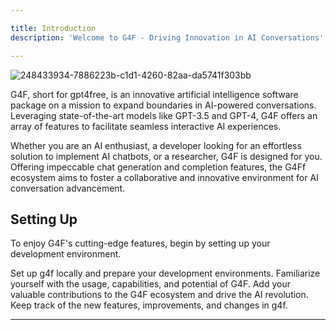 ```yaml
---

title: Introduction
description: 'Welcome to G4F - Driving Innovation in AI Conversations'

---
```


![248433934-7886223b-c1d1-4260-82aa-da5741f303bb](https://github.com/xtekky/gpt4free/assets/98614666/ea012c87-76e0-496a-8ac4-e2de090cc6c9)

G4F, short for gpt4free, is an innovative artificial intelligence software package on a mission to expand boundaries in AI-powered conversations. Leveraging state-of-the-art models like GPT-3.5 and GPT-4, G4F offers an array of features to facilitate seamless interactive AI experiences.

Whether you are an AI enthusiast, a developer looking for an effortless solution to implement AI chatbots, or a researcher, G4F is designed for you. Offering impeccable chat generation and completion features, the G4Ff ecosystem aims to foster a collaborative and innovative environment for AI conversation advancement.

## Setting Up

To enjoy G4F's cutting-edge features, begin by setting up your development environment. 

<CardGroup cols={2}>
  <Card
    title="Install g4f"
    icon="gear"
    href="/get-started/quickstart"
  >
    Set up g4f locally and prepare your development environments.
  </Card>
  <Card
    title="Explore Usage"
    icon="code"
    href="/get-started/usage"
  >
    Familiarize yourself with the usage, capabilities, and potential of G4F.
  </Card>
  <Card
    title="Contribute"
    icon="screwdriver-wrench"
    href="/get-started/contributing"
  >
    Add your valuable contributions to the G4F ecosystem and drive the AI revolution.
  </Card>
  <Card
    title="Stay Updated"
    icon="stars"
    href="/get-started/changelog"
  >
    Keep track of the new features, improvements, and changes in g4f.
  </Card>
</CardGroup>

---
